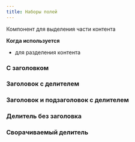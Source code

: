 ```yaml
---
title: Наборы полей
---
```


Компонент для выделения части контента

**Когда используется**
- для разделения контента

### С заголовком
<Sandbox height={80} projectId="uxcomponents_fieldsets_field_label"/>

### Заголовок с делителем
<Sandbox height={100} projectId="uxcomponents_fieldsets_field_label_separator"/>

### Заголовок и подзаголовок с делителем
<Sandbox height={90} projectId="uxcomponents_fieldsets_field_label_subtitle_separator"/>

### Делитель без заголовка
<Sandbox height={80} projectId="uxcomponents_fieldsets_field_separator"/>

### Сворачиваемый делитель
<Sandbox height="sm" projectId="uxcomponents_fieldsets_field_separator_collapsible"/>
